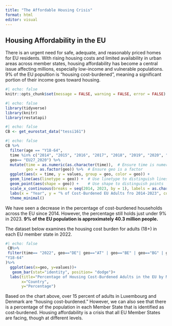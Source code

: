 ```yaml
---
title: "The Affordable Housing Crisis"
format: html
editor: visual
---
```


## Housing Affordability in the EU

There is an urgent need for safe, adequate, and reasonably priced homes for EU residents. With rising housing costs and limited availability in urban areas across member states, housing affordability has become a central issue affecting millions, especially low-income and vulnerable populations. 9% of the EU popultion is "housing cost-burdened", meaning a significant portion of their income goes toward housing.

```r
#| echo: false
knitr::opts_chunk$set(message = FALSE, warning = FALSE, error = FALSE)
```

```r
#| echo: false
library(tidyverse)
library(knitr)
library(restatapi)
```

```r
#| echo: false
CB <- get_eurostat_data("tessi161")
```

```r
#| echo: false
CB %>%
  filter(age == "Y18-64", 
  time %in% c("2014", "2015", "2016", "2017", "2018", "2019", "2020", "2021", "2022", "2023"), 
  geo== "EU27_2020") %>%
  mutate(time = as.numeric(as.character(time)),  # Ensure time is numeric
         geo = as.factor(geo)) %>%  # Ensure geo is a factor
  ggplot(aes(x = time, y = values, group = geo, color = geo)) +
  geom_line(aes(linetype = geo)) +  # Use linetype to distinguish lines
  geom_point(aes(shape = geo)) +    # Use shape to distinguish points
  scale_x_continuous(breaks = seq(2014, 2023, by = 1), labels = as.character(seq(2014, 2023))) + 
  labs(x = "Year", y = "% of Cost-Burdened EU Adults fro 2014-2023", color = "Key", linetype = "Key", shape = "Key") + 
  theme_minimal()
```

We have seen a decrease in the percentage of cost-burdened households across the EU since 2014. However, the percentage still holds just under 9% in 2023. **9% of the EU population is approximately 40.3 million people.**

The dataset below examines the housing cost burden for adults (18+) in each EU member state in 2022.

```r
#| echo: false
 CB%>%
 filter(time== "2022", geo=="DE"| geo=="AT" | geo=="BE" | geo=="BG" | geo=="HR" | geo=="CY" | geo=="CZ" | geo=="DK" | geo=="EE" | geo=="FI"| geo=="FR"| geo=="DE" | geo=="GR"| geo=="HU"| geo=="IE"| geo=="IT" | geo=="LV" | geo=="LT" | geo=="LU" | geo=="MT"| geo=="NL"| geo=="PL" | geo=="PT"| geo=="RO"| geo=="SK" | geo=="SI" | geo=="ES" | geo=="SE", age== 	
"Y18-64"
)%>%
  ggplot(aes(x=geo, y=values))+
   geom_bar(stat="identity", position= "dodge")+
  labs(title="Percentage of Housing Cost-Burdened Adults in the EU by Member State",
       x="Country",
       y="Percentage")
```

Based on the chart above, over 15 percent of adults in Luxembourg and Denmark are "housing cost-burdened." However, we can also see that there is a percentage of the population in each Member State that is identified as cost-burdened. Housing affordability is a crisis that all EU Member States are facing, though at different levels.
